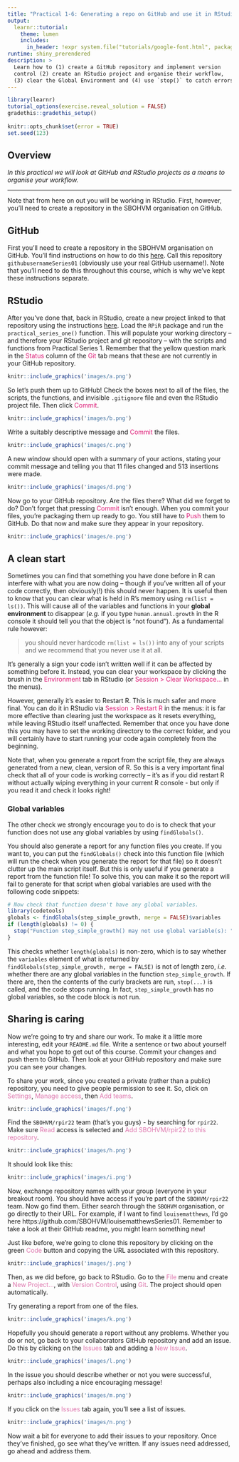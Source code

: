 ```yaml
---
title: "Practical 1-6: Generating a repo on GitHub and use it in RStudio"
output: 
  learnr::tutorial:
    theme: lumen
    includes:
      in_header: !expr system.file("tutorials/google-font.html", package = "RPiR")
runtime: shiny_prerendered
description: >
  Learn how to (1) create a GitHub repository and implement version 
  control (2) create an RStudio project and organise their workflow, 
  (3) clear the Global Environment and (4) use `stop()` to catch errors.
---
```


```r
library(learnr)
tutorial_options(exercise.reveal_solution = FALSE)
gradethis::gradethis_setup()
 
knitr::opts_chunk$set(error = TRUE)
set.seed(123)
```

## Overview

*In this practical we will look at GitHub and RStudio projects as a means to 
organise your workflow.*

---

Note that from here on out you will be working in RStudio. First, however,
you'll need to create a repository in the SBOHVM organisation on GitHub.

## GitHub

First you'll need to create a repository in the SBOHVM organisation on GitHub.
You'll find instructions on how to do this
[here](https://sbohvm.github.io/RPiR/articles/pages/github.html). Call this
repository `githubusernameSeries01` (obviously use your real GitHub username!). 
Note that you'll need to do this throughout this course, which is why we've kept
these instructions separate.

## RStudio

After you've done that, back in RStudio, create a new project linked to that
repository using the instructions [here](https://sbohvm.github.io/RPiR/articles/pages/rstudio.html).
Load the `RPiR` package and run the
`practical_series_one()` function. This will populate your working directory --
and therefore your RStudio project and git repository -- with the scripts and
functions from Practical Series 1. Remember that the yellow question mark in the 
<span style="color: #dd1c77;">Status</span> column of the 
<span style="color: #dd1c77;">Git</span> tab means that these are not currently 
in your GitHub repository.

```r
knitr::include_graphics('images/a.png')
```

So let's push them up to GitHub! Check the boxes next to all of the files, the
scripts, the functions, and invisible `.gitignore` file and even the RStudio
project file. Then click <span style="color: #dd1c77;">Commit</span>.

```r
knitr::include_graphics('images/b.png')
```

Write a suitably descriptive message and 
<span style="color: #dd1c77;">Commit</span> the files.

```r
knitr::include_graphics('images/c.png')
```

A new window should open with a summary of your actions, stating your commit 
message and telling you that 11 files changed and 513 insertions were made.

```r
knitr::include_graphics('images/d.png')
```

Now go to your GitHub repository. Are the files there? What did we forget to 
do? Don't forget that pressing <span style="color: #dd1c77;">Commit</span> 
isn't enough. When you commit your files, you're packaging them up ready to go. 
You still have to <span style="color: #dd1c77;">Push</span> them to GitHub. Do
that now and make sure they appear in your repository.

```r
knitr::include_graphics('images/e.png')
```

## A clean start

Sometimes you can find that something you have done before in R can interfere 
with what you are now doing -- though if you've written all of your code 
correctly, then obviously(!) this should never happen. It is useful then
to know that you can clear what is held in R's memory using `rm(list = ls())`. 
This will cause all of the variables and functions in your 
**global environment** to disappear (*e.g.* if you type `human.annual.growth` 
in the R console it should tell you that the object is "not found"). As a 
fundamental rule however:

> you should never hardcode `rm(list = ls())` into any of your scripts and
we recommend that you never use it at all.

It's generally a sign your code isn't written well if it can be affected by
something before it. Instead, you can clear your workspace by clicking the brush
in the <span style="color: #dd1c77;">Environment</span> tab in RStudio (or 
<span style="color: #dd1c77;">Session > Clear Workspace...</span> in the menus). 

However, generally it's easier to Restart R. This is much safer and more final.
You can do it in RStudio via <span style="color: #dd1c77;">Session > 
Restart R</span> in the menus: it is far 
more effective than clearing just the workspace as it resets everything, while 
leaving RStudio itself unaffected. Remember that once you have done this you may 
have to set the working directory to the correct folder, and you will certainly 
have to start running your code again completely from the beginning.

Note that, when you generate a report from the script file, they are always 
generated from a new, clean, version of R. So this is a very important final 
check that all of your code is working correctly -- it's as if 
you did restart R without actually wiping everything in your current R console -
but only if you read it and check it looks right!

### Global variables

The other check we strongly encourage you to do is to check that your function 
does not use any global variables by using `findGlobals()`.

You should also generate a report for any function files you create. If you want 
to, you can put the `findGlobals()` check into this function file (which will
run the check when you generate the report for that file) so it doesn't 
clutter up the main script itself. But this is only useful if you generate a 
report from the function file! To solve this, you can make it so the report will 
fail to generate for that script when global variables are used with the 
following code snippets:

```r
# Now check that function doesn't have any global variables.
library(codetools)
globals <- findGlobals(step_simple_growth, merge = FALSE)$variables 
if (length(globals) != 0) {
  stop("Function step_simple_growth() may not use global variable(s): ", globals)
}
```

This checks whether `length(globals)` is non-zero, which is to say whether the
`variables` element of what is returned by
`findGlobals(step_simple_growth, merge = FALSE)` is not of length zero, *i.e.* 
whether there are any global variables in the function `step_simple_growth`. 
If there are, then the contents of the curly brackets are run, `stop(...)` 
is called, and the code stops running. In fact, `step_simple_growth` has no 
global variables, so the code block is not run.

## Sharing is caring

Now we're going to try and share our work. To make it a little more interesting,
edit your `README.md` file. Write a sentence or two about yourself and what you
hope to get out of this course. Commit your changes and push them to GitHub.
Then look at your GitHub repository and make sure you can see your changes. 

To share your work, since you created a private (rather than a public) 
repository, you need to give people permission to see it. So, click on 
<span style="color: #de77ae;">Settings</span>, 
<span style="color: #de77ae;">Manage access</span>, then 
<span style="color: #de77ae;">Add teams</span>.

```r
knitr::include_graphics('images/f.png')
```

Find the `SBOHVM/rpir22` team (that's you guys) - by searching for `rpir22`.
Make sure <span style="color: #de77ae;">Read</span> access is selected and
<span style="color: #de77ae;">Add SBOHVM/rpir22 to this repository</span>.

```r
knitr::include_graphics('images/h.png')
```

It should look like this:

```r
knitr::include_graphics('images/i.png')
```

Now, exchange repository names with your group (everyone in your breakout room).
You should have access if you're part of the `SBOHVM/rpir22` team. Now go find 
them. Either search through the `SBOHVM` organisation, or go directly to their 
URL. For example, if I want to find `louisematthews`, I'd go here
https://github.com/SBOHVM/louisematthewsSeries01. Remember to take a look at
their GitHub readme, you might learn something new!

Just like before, we're going to clone this repository by clicking on the green
<span style="color: #de77ae;">Code</span> button and copying the URL 
associated with this repository.

```r
knitr::include_graphics('images/j.png')
```

Then, as we did before, go back to RStudio. Go to the 
<span style="color: #de77ae;">File</span> menu and create a 
<span style="color: #de77ae;">New Project...</span>, with 
<span style="color: #de77ae;">Version Control</span>, using 
<span style="color: #de77ae;">Git</span>. The project should open 
automatically.

Try generating a report from one of the files.

```r
knitr::include_graphics('images/k.png')
```

Hopefully you should generate a report without any problems. Whether you do or 
not, go back to your collaborators GitHub repository and add an issue. Do this 
by clicking on the <span style="color: #de77ae;">Issues</span> tab and adding a
<span style="color: #de77ae;">New Issue</span>.

```r
knitr::include_graphics('images/l.png')
```

In the issue you should describe whether or not you were successful, perhaps 
also including a nice encouraging message!

```r
knitr::include_graphics('images/m.png')
```

If you click on the <span style="color: #de77ae;">Issues</span> tab again, 
you'll see a list of issues.

```r
knitr::include_graphics('images/n.png')
```

Now wait a bit for everyone to add their issues to your repository. Once they've
finished, go see what they've written. If any issues need addressed, go ahead and 
address them.
